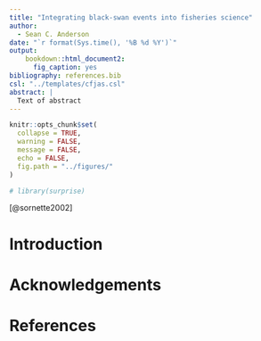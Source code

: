 ```yaml
---
title: "Integrating black-swan events into fisheries science"
author:
  - Sean C. Anderson
date: "`r format(Sys.time(), '%B %d %Y')`"
output: 
    bookdown::html_document2:
      fig_caption: yes
bibliography: references.bib
csl: "../templates/cfjas.csl"
abstract: |
  Text of abstract
---
```


```r
knitr::opts_chunk$set(
  collapse = TRUE,
  warning = FALSE,
  message = FALSE,
  echo = FALSE,
  fig.path = "../figures/"
)

# library(surprise)
```

[@sornette2002]

# Introduction

# Acknowledgements

# References 

<div id="refs"></div>
